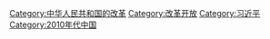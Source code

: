 {{Catmore}}

[[Category:中华人民共和国的改革|Category:中华人民共和国的改革]]
[[Category:改革开放|Category:改革开放]]
[[Category:习近平|Category:习近平]]
[[Category:2010年代中国|Category:2010年代中国]]